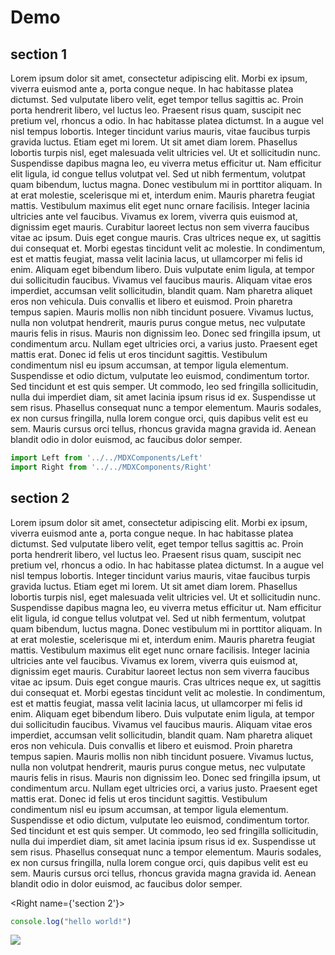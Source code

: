 
# Demo

<Left>

## section 1
Lorem ipsum dolor sit amet, consectetur adipiscing elit. Morbi ex ipsum, viverra euismod ante a, porta congue neque. In hac habitasse platea dictumst. Sed vulputate libero velit, eget tempor tellus sagittis ac. Proin porta hendrerit libero, vel luctus leo. Praesent risus quam, suscipit nec pretium vel, rhoncus a odio. In hac habitasse platea dictumst. In a augue vel nisl tempus lobortis. Integer tincidunt varius mauris, vitae faucibus turpis gravida luctus. Etiam eget mi lorem. Ut sit amet diam lorem. Phasellus lobortis turpis nisl, eget malesuada velit ultricies vel. Ut et sollicitudin nunc. Suspendisse dapibus magna leo, eu viverra metus efficitur ut. Nam efficitur elit ligula, id congue tellus volutpat vel. Sed ut nibh fermentum, volutpat quam bibendum, luctus magna. Donec vestibulum mi in porttitor aliquam. In at erat molestie, scelerisque mi et, interdum enim. Mauris pharetra feugiat mattis. Vestibulum maximus elit eget nunc ornare facilisis. Integer lacinia ultricies ante vel faucibus. Vivamus ex lorem, viverra quis euismod at, dignissim eget mauris. Curabitur laoreet lectus non sem viverra faucibus vitae ac ipsum. Duis eget congue mauris. Cras ultrices neque ex, ut sagittis dui consequat et. Morbi egestas tincidunt velit ac molestie. In condimentum, est et mattis feugiat, massa velit lacinia lacus, ut ullamcorper mi felis id enim. Aliquam eget bibendum libero. Duis vulputate enim ligula, at tempor dui sollicitudin faucibus. Vivamus vel faucibus mauris. Aliquam vitae eros imperdiet, accumsan velit sollicitudin, blandit quam. Nam pharetra aliquet eros non vehicula. Duis convallis et libero et euismod. Proin pharetra tempus sapien. Mauris mollis non nibh tincidunt posuere. Vivamus luctus, nulla non volutpat hendrerit, mauris purus congue metus, nec vulputate mauris felis in risus. Mauris non dignissim leo. Donec sed fringilla ipsum, ut condimentum arcu. Nullam eget ultricies orci, a varius justo. Praesent eget mattis erat. Donec id felis ut eros tincidunt sagittis. Vestibulum condimentum nisl eu ipsum accumsan, at tempor ligula elementum. Suspendisse et odio dictum, vulputate leo euismod, condimentum tortor. Sed tincidunt et est quis semper. Ut commodo, leo sed fringilla sollicitudin, nulla dui imperdiet diam, sit amet lacinia ipsum risus id ex. Suspendisse ut sem risus. Phasellus consequat nunc a tempor elementum. Mauris sodales, ex non cursus fringilla, nulla lorem congue orci, quis dapibus velit est eu sem. Mauris cursus orci tellus, rhoncus gravida magna gravida id. Aenean blandit odio in dolor euismod, ac faucibus dolor semper.

</Left>
<Right name={'section 1'}>

```js
import Left from '../../MDXComponents/Left'
import Right from '../../MDXComponents/Right'
```

</Right>

<Left>

## section 2
Lorem ipsum dolor sit amet, consectetur adipiscing elit. Morbi ex ipsum, viverra euismod ante a, porta congue neque. In hac habitasse platea dictumst. Sed vulputate libero velit, eget tempor tellus sagittis ac. Proin porta hendrerit libero, vel luctus leo. Praesent risus quam, suscipit nec pretium vel, rhoncus a odio. In hac habitasse platea dictumst. In a augue vel nisl tempus lobortis. Integer tincidunt varius mauris, vitae faucibus turpis gravida luctus. Etiam eget mi lorem. Ut sit amet diam lorem. Phasellus lobortis turpis nisl, eget malesuada velit ultricies vel. Ut et sollicitudin nunc. Suspendisse dapibus magna leo, eu viverra metus efficitur ut. Nam efficitur elit ligula, id congue tellus volutpat vel. Sed ut nibh fermentum, volutpat quam bibendum, luctus magna. Donec vestibulum mi in porttitor aliquam. In at erat molestie, scelerisque mi et, interdum enim. Mauris pharetra feugiat mattis. Vestibulum maximus elit eget nunc ornare facilisis. Integer lacinia ultricies ante vel faucibus. Vivamus ex lorem, viverra quis euismod at, dignissim eget mauris. Curabitur laoreet lectus non sem viverra faucibus vitae ac ipsum. Duis eget congue mauris. Cras ultrices neque ex, ut sagittis dui consequat et. Morbi egestas tincidunt velit ac molestie. In condimentum, est et mattis feugiat, massa velit lacinia lacus, ut ullamcorper mi felis id enim. Aliquam eget bibendum libero. Duis vulputate enim ligula, at tempor dui sollicitudin faucibus. Vivamus vel faucibus mauris. Aliquam vitae eros imperdiet, accumsan velit sollicitudin, blandit quam. Nam pharetra aliquet eros non vehicula. Duis convallis et libero et euismod. Proin pharetra tempus sapien. Mauris mollis non nibh tincidunt posuere. Vivamus luctus, nulla non volutpat hendrerit, mauris purus congue metus, nec vulputate mauris felis in risus. Mauris non dignissim leo. Donec sed fringilla ipsum, ut condimentum arcu. Nullam eget ultricies orci, a varius justo. Praesent eget mattis erat. Donec id felis ut eros tincidunt sagittis. Vestibulum condimentum nisl eu ipsum accumsan, at tempor ligula elementum. Suspendisse et odio dictum, vulputate leo euismod, condimentum tortor. Sed tincidunt et est quis semper. Ut commodo, leo sed fringilla sollicitudin, nulla dui imperdiet diam, sit amet lacinia ipsum risus id ex. Suspendisse ut sem risus. Phasellus consequat nunc a tempor elementum. Mauris sodales, ex non cursus fringilla, nulla lorem congue orci, quis dapibus velit est eu sem. Mauris cursus orci tellus, rhoncus gravida magna gravida id. Aenean blandit odio in dolor euismod, ac faucibus dolor semper.

</Left>


<Right name={'section 2'}>

```js
console.log("hello world!")
```

![](/vercel.svg)

</Right>